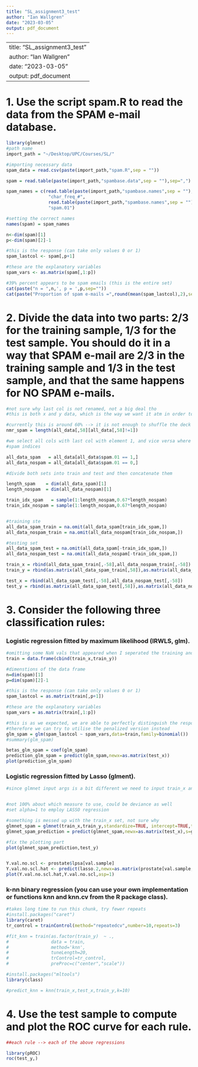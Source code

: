 ```yaml
---
title: "SL_assignment3_test"
author: "Ian Wallgren"
date: "2023-03-05"
output: pdf_document
---
```


---
title: "SL_assignment3_test"
author: "Ian Wallgren"
date: "2023-03-05"
output: pdf_document
---

# 1. Use the script spam.R to read the data from the SPAM e-mail database.

```r
library(glmnet)    
#path name
import_path = "~/Desktop/UPC/Courses/SL/"

#importing necessary data
spam_data = read.csv(paste(import_path,"spam.R",sep = ""))

spam = read.table(paste(import_path,"spambase.data",sep = ""),sep=",")

spam_names = c(read.table(paste(import_path,"spambase.names",sep = ""),sep=":",skip=33,nrows=53,as.is=TRUE)[,1],
                "char_freq_#",
                read.table(paste(import_path,"spambase.names",sep = ""),sep=":",skip=87,nrows=3,as.is=TRUE)[,1],
                "spam.01")

#setting the correct names
names(spam) = spam_names 

n<-dim(spam)[1]
p<-dim(spam)[2]-1

#this is the response (can take only values 0 or 1)
spam_lastcol <- spam[,p+1]

#these are the explanatory variables
spam_vars <- as.matrix(spam[,1:p])

#39% percent appears to be spam emails (this is the entire set)
cat(paste("n = ",n,', p = ',p,sep=""))
cat(paste("Proportion of spam e-mails =",round(mean(spam_lastcol),2),sep=""))

```

# 2. Divide the data into two parts: 2/3 for the training sample, 1/3 for the test sample. You should do it in a way that SPAM e-mail are 2/3 in the training sample and 1/3 in the test sample, and that the same happens for NO SPAM e-mails.

```r

#not sure why last col is not renamed, not a big deal tho
#this is both x and y data, which is the way we want it atm in order to sample it to train and test without messing up the order. In order to make sure we get 2/3 of the training set to be spam emails, we first check what the ratio is atm, if it is around 66% we can just shuffle the deck manually since the number of observations is big enough (law of large numbers)

#currently this is around 60% --> it is not enough to shuffle the deck before re-sampling it to train and test sets, we need to fix this manually.
nmr_spam = length(all_data[,58][all_data[,58]!=1])

#we select all cols with last col with element 1, and vice versa where last col has element 0, and from here we divide into train and test and then concatenate the sets as we desire
#spam indices

all_data_spam   = all_data[all_data$spam.01 == 1,]
all_data_nospam = all_data[all_data$spam.01 == 0,]

#divide both sets into train and test and then concatenate them

length_spam    = dim(all_data_spam)[1]
length_nospam  = dim(all_data_nospam)[1]

train_idx_spam   = sample(1:length_nospam,0.67*length_nospam)
train_idx_nospam = sample(1:length_nospam,0.67*length_nospam)


#training ste
all_data_spam_train = na.omit(all_data_spam[train_idx_spam,])
all_data_nospam_train = na.omit(all_data_nospam[train_idx_nospam,])

#testing set
all_data_spam_test = na.omit(all_data_spam[-train_idx_spam,])
all_data_nospam_test = na.omit(all_data_nospam[-train_idx_spam,])

train_x = rbind(all_data_spam_train[,-58],all_data_nospam_train[,-58])
train_y = rbind(as.matrix(all_data_spam_train[,58]),as.matrix(all_data_nospam_train[,58]))

test_x = rbind(all_data_spam_test[,-58],all_data_nospam_test[,-58])
test_y = rbind(as.matrix(all_data_spam_test[,58]),as.matrix(all_data_nospam_test[,58]))

```

# 3. Consider the following three classification rules:

### Logistic regression fitted by maximum likelihood (IRWLS, glm).

```r

#omitting some NaN vals that appeared when I seperated the training and testing sets (not too used with R)
train = data.frame(cbind(train_x,train_y))

#dimenstions of the data frame
n=dim(spam)[1]
p=dim(spam)[2]-1

#this is the response (can take only values 0 or 1)
spam_lastcol = as.matrix(train[,p+1])

#these are the explanatory variables
spam_vars = as.matrix(train[,1:p])

#this is as we expected, we are able to perfectly distinguish the response variable into 0s and 1s --> should lead to overfitting when running the classifier on the test data!
#therefore we can try to utilise the penalized version instead
glm_spam = glm(spam_lastcol ~ spam_vars,data=train,family=binomial())
#summary(glm_spam)

betas_glm_spam = coef(glm_spam)
prediction_glm_spam = predict(glm_spam,newx=as.matrix(test_x))
plot(prediction_glm_spam)
```


### Logistic regression fitted by Lasso (glment).
```r

#since glmnet input args is a bit different we need to input train_x and train_y seperately


#not 100% about which measure to use, could be deviance as well 
#set alpha=1 to employ LASSO regression

#something is messed up with the train_x set, not sure why
glmnet_spam = glmnet(train_x,train_y,standardize=TRUE, intercept=TRUE,type.measure="mse",alpha=1,family="binomial")
glmnet_spam_prediction = predict(glmnet_spam,newx=as.matrix(test_x),s=glmnet_spam$lambda.1se,type="class")

#fix the plotting part
plot(glmnet_spam_prediction,test_y)


Y.val.no.scl <- prostate$lpsa[val.sample]
Y.val.no.scl.hat <- predict(lasso.2,newx=as.matrix(prostate[val.sample,1:8]),s=cv.lasso.2$lambda.1se)
plot(Y.val.no.scl.hat,Y.val.no.scl,asp=1)
```

### k-nn binary regression (you can use your own implementation or functions knn and knn.cv from the R package class).

```r
#takes long time to run this chunk, try fewer repeats
#install.packages("caret")
library(caret)
tr_control = trainControl(method="repeatedcv",number=10,repeats=3)

#fit_knn = train(as.factor(train_y)  ~ .,
#                data = train,
#                method='knn',
#                tuneLength=20,
#                trControl=tr_control,
#                preProc=c("center","scale"))

#install.packages("mltools")
library(class)

#predict_knn = knn(train_x,test_x,train_y,k=10)

```

# 4. Use the test sample to compute and plot the ROC curve for each rule.

```r
##each rule --> each of the above regressions

library(pROC)
roc(test_y,)


```
